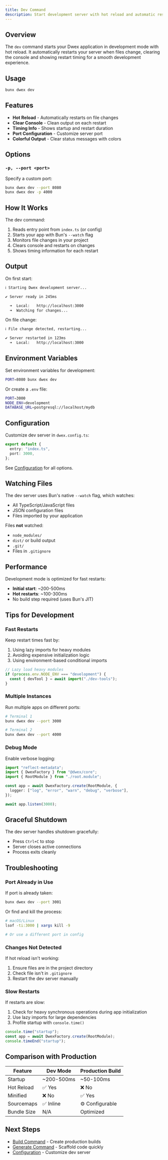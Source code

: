 ```yaml
---
title: Dev Command
description: Start development server with hot reload and automatic restarts
---
```


## Overview

The `dev` command starts your Dwex application in development mode with hot reload. It automatically restarts your server when files change, clearing the console and showing restart timing for a smooth development experience.

## Usage

```bash
bunx dwex dev
```

## Features

- **Hot Reload** - Automatically restarts on file changes
- **Clear Console** - Clean output on each restart
- **Timing Info** - Shows startup and restart duration
- **Port Configuration** - Customize server port
- **Colorful Output** - Clear status messages with colors

## Options

### `-p, --port <port>`

Specify a custom port:

```bash
bunx dwex dev --port 8080
bunx dwex dev -p 4000
```

## How It Works

The dev command:

1. Reads entry point from `index.ts` (or config)
2. Starts your app with Bun's `--watch` flag
3. Monitors file changes in your project
4. Clears console and restarts on changes
5. Shows timing information for each restart

## Output

On first start:

```bash
ℹ Starting Dwex development server...

✔ Server ready in 245ms

  ➜  Local:   http://localhost:3000
  ➜  Watching for changes...
```

On file change:

```bash
ℹ File change detected, restarting...

✔ Server restarted in 123ms
  ➜  Local:   http://localhost:3000
```

## Environment Variables

Set environment variables for development:

```bash
PORT=8080 bunx dwex dev
```

Or create a `.env` file:

```bash title=".env"
PORT=3000
NODE_ENV=development
DATABASE_URL=postgresql://localhost/mydb
```

## Configuration

Customize dev server in `dwex.config.ts`:

```typescript
export default {
  entry: "index.ts",
  port: 3000,
};
```

See [Configuration](/docs/cli/configuration) for all options.

## Watching Files

The dev server uses Bun's native `--watch` flag, which watches:

- All TypeScript/JavaScript files
- JSON configuration files
- Files imported by your application

Files **not** watched:
- `node_modules/`
- `dist/` or build output
- `.git/`
- Files in `.gitignore`

## Performance

Development mode is optimized for fast restarts:

- **Initial start**: ~200-500ms
- **Hot restarts**: ~100-300ms
- No build step required (uses Bun's JIT)

## Tips for Development

### Fast Restarts

Keep restart times fast by:

1. Using lazy imports for heavy modules
2. Avoiding expensive initialization logic
3. Using environment-based conditional imports

```typescript
// Lazy load heavy modules
if (process.env.NODE_ENV === "development") {
  const { devTool } = await import("./dev-tools");
}
```

### Multiple Instances

Run multiple apps on different ports:

```bash
# Terminal 1
bunx dwex dev --port 3000

# Terminal 2
bunx dwex dev --port 4000
```

### Debug Mode

Enable verbose logging:

```typescript title="index.ts"
import "reflect-metadata";
import { DwexFactory } from "@dwex/core";
import { RootModule } from "./root.module";

const app = await DwexFactory.create(RootModule, {
  logger: ["log", "error", "warn", "debug", "verbose"],
});

await app.listen(3000);
```

## Graceful Shutdown

The dev server handles shutdown gracefully:

- Press `Ctrl+C` to stop
- Server closes active connections
- Process exits cleanly

## Troubleshooting

### Port Already in Use

If port is already taken:

```bash
bunx dwex dev --port 3001
```

Or find and kill the process:

```bash
# macOS/Linux
lsof -ti:3000 | xargs kill -9

# Or use a different port in config
```

### Changes Not Detected

If hot reload isn't working:

1. Ensure files are in the project directory
2. Check file isn't in `.gitignore`
3. Restart the dev server manually

### Slow Restarts

If restarts are slow:

1. Check for heavy synchronous operations during app initialization
2. Use lazy imports for large dependencies
3. Profile startup with `console.time()`

```typescript
console.time("startup");
const app = await DwexFactory.create(RootModule);
console.timeEnd("startup");
```

## Comparison with Production

| Feature | Dev Mode | Production Build |
|---------|----------|------------------|
| Startup | ~200-500ms | ~50-100ms |
| Hot Reload | ✅ Yes | ❌ No |
| Minified | ❌ No | ✅ Yes |
| Sourcemaps | ✅ Inline | ⚙️ Configurable |
| Bundle Size | N/A | Optimized |

## Next Steps

- [Build Command](/docs/cli/build) - Create production builds
- [Generate Command](/docs/cli/generate) - Scaffold code quickly
- [Configuration](/docs/cli/configuration) - Customize dev server
